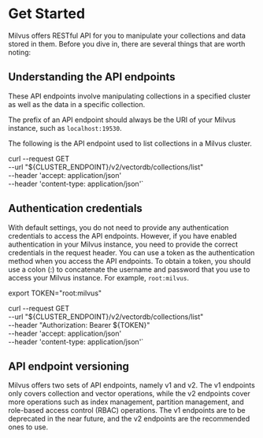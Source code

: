 # Get Started

Milvus offers RESTful API for you to manipulate your collections and data stored in them. Before you dive in, there are several things that are worth noting:

## Understanding the API endpoints

These API endpoints involve manipulating collections in a specified cluster as well as the data in a specific collection.

The prefix of an API endpoint should always be the URI of your Milvus instance, such as `localhost:19530`.

The following is the API endpoint used to list collections in a Milvus cluster.


curl --request GET \
    --url "${CLUSTER_ENDPOINT}/v2/vectordb/collections/list" \
    --header 'accept: application/json' \
    --header 'content-type: application/json'`

<CodeBlock children={code1} />

## Authentication credentials

With default settings, you do not need to provide any authentication credentials to access the API endpoints. However, if you have enabled authentication in your Milvus instance, you need to provide the correct credentials in the request header. You can use a token as the authentication method when you access the API endpoints. To obtain a token, you should use a colon (:) to concatenate the username and password that you use to access your Milvus instance. For example, `root:milvus`.

export TOKEN="root:milvus"

curl --request GET \
    --url "${CLUSTER_ENDPOINT}/v2/vectordb/collections/list" \
    --header "Authorization: Bearer ${TOKEN}" \
    --header 'accept: application/json' \
    --header 'content-type: application/json'`

<CodeBlock children={code2} />

## API endpoint versioning

Milvus offers two sets of API endpoints, namely v1 and v2. The v1 endpoints only covers collection and vector operations, while the v2 endpoints cover more operations such as index management, partition management, and role-based access control (RBAC) operations. The v1 endpoints are to be deprecated in the near future, and the v2 endpoints are the recommended ones to use.
